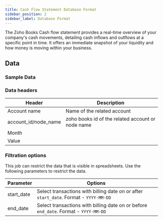 ```yaml
---
title: Cash Flow Statement Database Format
sidebar_position: 2
sidebar_label: Database Format
---
```


The Zoho Books Cash flow statement provides a real-time overview of your company's cash movements, detailing cash inflows and outflows at a specific point in time. It offers an immediate snapshot of your liquidity and how money is moving within your business. 

<AddJob
  template="gsheet_zoho_books_db_cash_flow_statement"
/>


## Data

### Sample Data

<Gsheet
  src="https://docs.google.com/spreadsheets/d/1-gX-uq5YrTW-6gQJYM-mNXitEOfJLTiQCvPtV8CR1Yc/edit#gid=796673755"
/>


### Data headers

| Header | Description |
|----|----|
| Account name | Name of the related account |
| account_id/node_name | zoho books id of the related account or node name |
| Month |  |
| Value |  |


### Filtration options

This job can restrict the data that is visible in spreadsheets. Use the following parameters to restrict the data.

| Parameter | Options |
|----|----|
| start_date | Select transactions with billing date on or after `start_date`. Format - `YYYY-MM-DD` |
| end_date | Select transactions with billing date on or before `end_date`. Format - `YYYY-MM-DD` |

<!---
## Others

### Similar jobs

Similar sort of data can be achieved by using get accounting transaction job and filtering it by invoice type. 

### Reports that use this job

Here are some of the report templates that use this job: 
-->